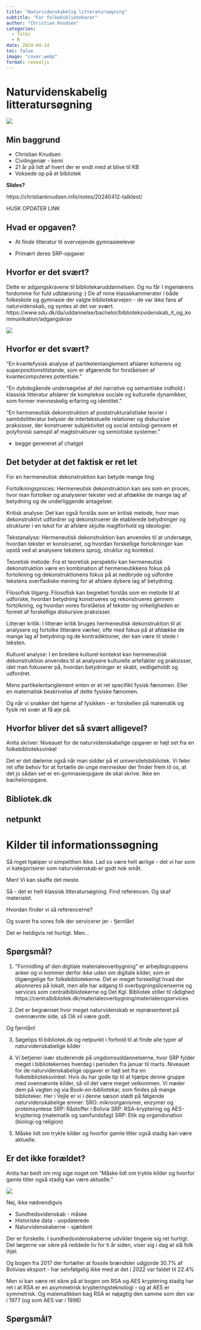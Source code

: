 ```yaml
---
title: "Naturvidenskabelig litteratursøgning"
subtitle: "For folkebibliotekarer"
author: "Christian Knudsen"
categories:
  - Talks
  - R
date: 2024-04-14
toc: false
image: "cover.webp"
format: revealjs
---
```




# Naturvidenskabelig litteratursøgning

![](cover.webp){fig-align=center}

## Min baggrund

- Christian Knudsen
- Civilingeniør - kemi
- 21 år på lidt af hvert der er endt med at blive til KB
- Voksede op på et bibliotek

**Slides?**

https://christianknudsen.info/notes/20240412-talktest/

HUSK OPDATER LINK

## Hvad er opgaven?

- At finde litteratur til overvejende gymnasieelever

- Primært deres SRP-opgaver

## Hvorfor er det svært?

::: {.notes}

Dette er adgangskravene til bibliotekaruddannelsen. 
Og nu får I ingeniørens fordomme for fuld udblæsning :)
De af mine klassekammerater i både folkeskole og gymnasie der valgte 
bibliotekarvejen - de var ikke fans af naturvidenskab, og syntes at det var svært.
https://www.sdu.dk/da/uddannelse/bachelor/biblioteksvidenskab_it_og_kommunikation/adgangskrav
:::

![](adgangskrav.png)

## Hvorfor er det svært?

"En kvantefysisk analyse af partikelentanglement afslører koherens og superpositionstilstande, som er afgørende for forståelsen af kvantecomputeres potentiale."


"En dybdegående undersøgelse af det narrative og semantiske indhold i klassisk litteratur afslører de komplekse sociale og kulturelle dynamikker, som former menneskelig erfaring og identitet."

"En hermeneutisk dekonstruktion af poststrukturalistiske teorier i samtidslitteratur belyser de intertekstuelle relationer og diskursive praksisser, der konstruerer subjektivitet og social ontologi gennem et polyfonisk samspil af magtstrukturer og semiotiske systemer."

- begge genereret af chatgpt

## Det betyder at det faktisk er ret let

For en hermeneutisk dekonstruktion kan betyde mange ting

Fortolkningsproces: Hermeneutisk dekonstruktion kan ses som en proces, hvor man fortolker og analyserer tekster ved at afdække de mange lag af betydning og de underliggende antagelser.

Kritisk analyse: Det kan også forstås som en kritisk metode, hvor man dekonstruktivt udfordrer og dekonstruerer de etablerede betydninger og strukturer i en tekst for at afsløre skjulte magtforhold og ideologier.

Tekstanalyse: Hermeneutisk dekonstruktion kan anvendes til at undersøge, hvordan tekster er konstrueret, og hvordan forskellige fortolkninger kan opstå ved at analysere tekstens sprog, struktur og kontekst.

Teoretisk metode: Fra et teoretisk perspektiv kan hermeneutisk dekonstruktion være en kombination af hermeneutikkens fokus på fortolkning og dekonstruktionens fokus på at nedbryde og udfordre tekstens overfladiske mening for at afsløre dybere lag af betydning.

Filosofisk tilgang: Filosofisk kan begrebet forstås som en metode til at udforske, hvordan betydning konstrueres og rekonstrueres gennem fortolkning, og hvordan vores forståelse af tekster og virkeligheden er formet af forskellige diskursive praksisser.

Litterær kritik: I litterær kritik bruges hermeneutisk dekonstruktion til at analysere og fortolke litterære værker, ofte med fokus på at afdække de mange lag af betydning og de kontradiktioner, der kan være til stede i teksten.

Kulturel analyse: I en bredere kulturel kontekst kan hermeneutisk dekonstruktion anvendes til at analysere kulturelle artefakter og praksisser, idet man fokuserer på, hvordan betydninger er skabt, vedligeholdt og udfordret.

Mens partikelentanglement enten er et ret specifikt fysisk fænomen. Eller en matematisk 
beskrivelse af dette fysiske fænomen.

::: {.notes}
Og når vi snakker det hjørne af fysikken - er forskellen på matematik og fysik
ret svær at få øje på.
:::

## Hvorfor bliver det så svært alligevel?

:::{.notes}
Anita skriver: 
Niveauet for de naturvidenskabelige opgaver er højt set fra en folkebiblioteksvinkel
:::

Det er det dæleme også når man sidder på et universitetsbibliotek. Vi føler ret
ofte behov for at fortælle de unge mennesker der finder frem til os, at det 
jo sådan set er en gymnasieopgave de skal skrive. Ikke en bacheloropgave.

## Bibliotek.dk

## netpunkt


# Kilder til informationssøgning

Så mget hjælper vi simpelthen ikke. Lad os være helt ærlige - det vi har som
vi kategoriserer som naturvidenskab er godt nok småt. 

Men! Vi kan skaffe det meste.

Så - det er helt klassisk litteratursøgning. Find referencen. Og skaf materialet.

Hvordan finder vi så referencerne?


Og svaret fra vores folk der servicerer jer - fjernlån! 

Det er heldigvis ret hurtigt. Men...

## Spørgsmål?

1) ”Formidling af den digitale materialeoverbygning” er arbejdsgruppens anker og vi kommer derfor ikke uden om digitale kilder, som er tilgængelige for folkebibliotekerne. Det er meget forskelligt hvad der abonneres på lokalt, men alle har adgang til overbygningslicenserne og services som centralbibliotekerne og Det Kgl. Bibliotek stiller til rådighed https://centralbibliotek.dk/materialeoverbygning/materialerogservices
 
2) Det er begrænset hvor meget naturvidenskab er repræsenteret på ovennævnte side, så OA vil være godt.
 
Og fjernlån! 
 
3) Søgetips til bibliotek.dk og netpunkt i forhold til at finde alle typer af naturvidenskabelige kilder
 
4) Vi betjener især studerende på ungdomsuddannelserne, hvor SRP fylder meget i bibliotekernes hverdag i perioden fra januar til marts. Niveauet for de naturvidenskabelige opgaver er højt set fra en folkebiblioteksvinkel. Hvis du har gode tip til at hjælpe denne gruppe med ovennævnte kilder, så vil det være meget velkommen. Vi møder dem på vagten og via Book-en-bibliotekar, som findes på mange biblioteker. Her i Vejle er vi i denne sæson stødt på følgende naturvidenskabelige emner: 
                             SRO: mikroorganismer, enzymer og proteinsyntese 
                             SRP: Råstoffer i Bolivia 
                             SRP: RSA-kryptering og AES-kryptering (matematik og samfundsfag) 
                             SRP: Etik og organdonation (biologi og religion) 
 
5) Måske lidt om trykte kilder og hvorfor gamle titler også stadig kan være aktuelle.
 
## Er det ikke forældet?
:::{.notes}

Anita har bedt om mig sige noget om "Måske lidt om trykte kilder og hvorfor 
gamle titler også stadig kan være aktuelle."
:::

![](Old_Books_01.jpg){fig-align=center}

Nej, ikke nødvendigvis

- Sundhedsvidenskab - måske
- Historiske data - uopdaterede
- Naturvidenskaberne - sjældent

:::{.notes}
Der er forskelle. I sundhedsvidenskaberne udvikler tingene
sig ret hurtigt. Det lægerne var sikre på reddede liv
for ti år siden, viser sig i dag at slå folk ihjel.

Og bogen fra 2017 der fortæller at fossile brændsler udgjorde
30.7% af Bolivias eksport - har selvfølgelig ikke med at 
det i 2022 var faldet til 22.4%

Men vi kan være ret sikre på at bogen om RSA og AES
kryptering stadig har ret i at RSA er en asymmetrisk
krypteringsteknologi - og at AES er symmetrisk.
Og matematikken bag RSA er nøjagtig den samme som den var 
i 1977 (og som AES var i 1998)
:::

## Spørgsmål?
